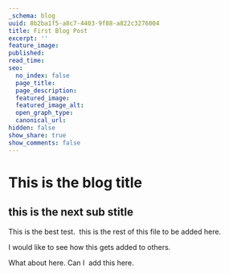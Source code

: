 ```yaml
---
_schema: blog
uuid: 8b2ba1f5-a8c7-4403-9f88-a822c3276004
title: First Blog Post
excerpt: ''
feature_image:
published:
read_time:
seo:
  no_index: false
  page_title:
  page_description:
  featured_image:
  featured_image_alt:
  open_graph_type:
  canonical_url:
hidden: false
show_share: true
show_comments: false
---
```


# This is the blog title

## this is the next sub stitle

This is the best test. <Link label="testing" link="/test"/>&nbsp;this is the rest of this file to be added here.

I would like to see how this gets added to others.

What about here. Can I <Link label="" link=""/>&nbsp;add this here.